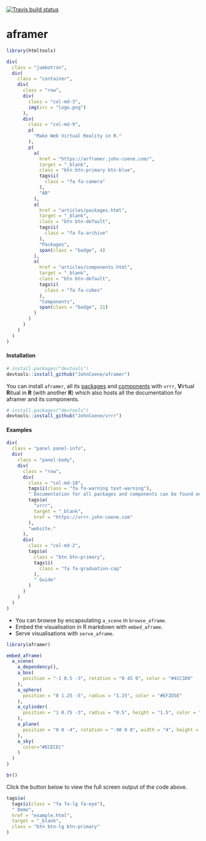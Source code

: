 [![Travis build status](https://travis-ci.org/JohnCoene/aframer.svg?branch=master)](https://travis-ci.org/JohnCoene/aframer)

# aframer

```r
library(htmltools)
```

```r
div(
  class = "jumbotron",
  div(
    class = "container",
    div(
      class = "row",
      div(
        class = "col-md-3",
        img(src = "logo.png")
      ),
      div(
        class = "col-md-9",
        p(
          "Make Web Virtual Reality in R."
        ),
        p(
          a(
            href = "https://arframer.john-coene.com/",
            target = "_blank",
            class = "btn btn-primary btn-blue",
            tags$i(
              class = "fa fa-camera"
            ),
            "AR"
          ),
          a(
            href = "articles/packages.html",
            target = "_blank",
            class = "btn btn-default",
            tags$i(
              class = "fa fa-archive"
            ),
            "Packages",
            span(class = "badge", 4)
          ),
          a(
            href = "articles/components.html",
            target = "_blank",
            class = "btn btn-default",
            tags$i(
              class = "fa fa-cubes"
            ),
            "Components",
            span(class = "badge", 11)
          )
        )
      )
    )
  )
)
```

#### Installation

```r
# install.packages("devtools")
devtools::install_github("JohnCoene/aframer")
```

You can install `aframer`, all its [packages](articles/packages.html) and [components](articles/components.html) with `vrrr`, **V**irtual **R**itual in **R** (with another **R**) which also hosts all the documentation for aframer and its components.

```r
# install.packages("devtools")
devtools::install_github("JohnCoene/vrrr")
```

#### Examples 

```r
div(
  class = "panel panel-info",
  div(
    class = "panel-body",
    div(
      class = "row",
      div(
        class = "col-md-10",
        tags$i(class = "fa fa-warning text-warning"),
        " Documentation for all packages and components can be found on the",
        tags$a(
          "vrrr",
          target = "_blank",
          href = "https://vrrr.john-coene.com"
        ),
        "website."
      ),
      div(
        class = "col-md-2",
        tags$a(
          class = "btn btn-primary",
          tags$i(
            class = "fa fa-graduation-cap"
          ),
          " Guide"
        )
      )
    )
  )
)
```

- You can browse by encapsulating `a_scene` in `browse_aframe`.
- Embed the visualisation in R markdown with `embed_aframe`.
- Serve visualisations with `serve_aframe`.

```r
library(aframer)

embed_aframe(
  a_scene(
    a_dependency(),
    a_box(
      position = "-1 0.5 -3", rotation = "0 45 0", color = "#4CC3D9"
    ),
    a_sphere(
      position = "0 1.25 -5", radius = "1.25", color = "#EF2D5E"
    ),
    a_cylinder(
      position = "1 0.75 -3", radius = "0.5", height = "1.5", color = "#FFC65D"
    ),
    a_plane(
      position = "0 0 -4", rotation = "-90 0 0", width = "4", height = "4", color = "#7BC8A4"
    ),
    a_sky(
      color="#ECECEC"
    )
  )
)
```

```r
br()
```

Click the button below to view the full screen output of the code above.

```r
tags$a(
  tags$i(class = "fa fa-lg fa-eye"),
  " Demo",
  href = "example.html",
  target = "_blank",
  class = "btn btn-lg btn-primary"
)
```
